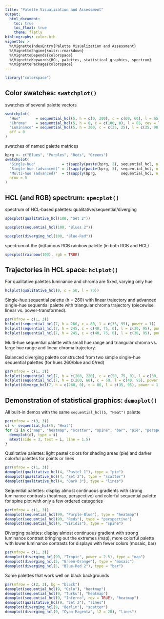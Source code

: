 ```yaml
---
title: "Palette Visualization and Assessment"
output:
  html_document:
    toc: true
    toc_float: true
    theme: flatly
bibliography: color.bib
vignette: >
  %\VignetteIndexEntry{Palette Visualization and Assessment}
  %\VignetteEngine{knitr::rmarkdown}
  %\VignetteDepends{colorspace}
  %\VignetteKeywords{HCL, palettes, statistical graphics, spectrum}
  %\VignettePackage{colorspace}
---
```


```r
library("colorspace")
```

## Color swatches: `swatchplot()`

swatches of several palette vectors

```r
swatchplot(
  "Hue"       = sequential_hcl(5, h = c(0, 300), c = c(60, 60), l = 65),
  "Chroma"    = sequential_hcl(5, h = 0, c = c(100, 0), l = 65, rev = TRUE, power = 1),
  "Luminance" = sequential_hcl(5, h = 260, c = c(25, 25), l = c(25, 90), rev = TRUE, power = 1),
  off = 0
)
```

swatches of named palette matrices

```r
bprg <- c("Blues", "Purples", "Reds", "Greens")
swatchplot(
  "Single-hue"            = t(sapply(paste(bprg, 2), sequential_hcl, n = 7)),
  "Single-hue (advanced)" = t(sapply(paste(bprg, 3), sequential_hcl, n = 7)),
  "Multi-hue (advanced)"  = t(sapply(bprg,           sequential_hcl, n = 7)),
  nrow = 5
)
```

## HCL (and RGB) spectrum: `specplot()`

spectrum of HCL-based palettes: qualitative/sequential/diverging

```r
specplot(qualitative_hcl(100, "Set 2"))
```

```r
specplot(sequential_hcl(100, "Blues 2"))
```

```r
specplot(diverging_hcl(100, "Blue-Red"))
```

spectrum of the (in)famous RGB rainbow palette (in both RGB and HCL)

```r
specplot(rainbow(100), rgb = TRUE)
```


## Trajectories in HCL space: `hclplot()`

For qualitative palettes luminance and chroma are fixed, varying only hue

```r
hclplot(qualitative_hcl(9, c = 50, l = 70))
```

Single-hue sequential palette (h = 260) with linear trajectory and
advanced single-hue sequential palette with triangular chroma trajectory
(piecewise linear vs. power-transformed).

```r
par(mfrow = c(1, 3))
hclplot(sequential_hcl(7, h = 260, c = 80, l = c(35, 95), power = 1))
hclplot(sequential_hcl(7, h = 245, c = c(40, 75, 0), l = c(30, 95), power = 1))
hclplot(sequential_hcl(7, h = 245, c = c(40, 75, 0), l = c(30, 95), power = c(0.8, 1.4)))
```

Multi-hue sequential palette with small hue range and triangular chroma vs.
large hue range and linear chroma trajectory.

Balanced diverging palette constructed from two simple single-hue sequential
palettes (for hues 260/blue and 0/red)

```r
par(mfrow = c(1, 3))
hclplot(sequential_hcl(7, h = c(260, 220), c = c(50, 75, 0), l = c(30, 95), power = 1))
hclplot(sequential_hcl(7, h = c(260, 60), c = 60, l = c(40, 95), power = 1))
hclplot(diverge_hcl(7, h = c(260, 0), c = 80, l = c(35, 95), power = 1))
```


## Demonstration of statistical graphics:  `demoplot()`

All built-in demos with the same `sequential_hcl(5, "Heat")` palette

```r
par(mfrow = c(3, 3))
cl <- sequential_hcl(5, "Heat")
for (i in c("map", "heatmap", "scatter", "spine", "bar", "pie", "perspective", "mosaic", "lines")) {
  demoplot(cl, type = i)
  mtext(side = 3, text = i, line = 1.5)
}
```

Qualitative palettes: light pastel colors for shading areas (pie)
and darker colorful palettes for points or lines

```r
par(mfrow = c(1, 3))
demoplot(qualitative_hcl(4, "Pastel 1"), type = "pie")
demoplot(qualitative_hcl(4, "Set 2"), type = "scatter")
demoplot(qualitative_hcl(4, "Dark 3"), type = "lines")
```

Sequential palettes: display almost continuous gradients with
strong luminance contrasts (heatmap, perspective) and colorful
sequential palette for spine plot with only a few ordered categories

```r
par(mfrow = c(1, 3))
demoplot(sequential_hcl(99, "Purple-Blue"), type = "heatmap")
demoplot(sequential_hcl(99, "Reds"), type = "perspective")
demoplot(sequential_hcl(4, "Viridis"), type = "spine")
```

Diverging palettes: display almost continuous gradient with
strong luminance contrast bringing out the extremes (map),
more colorful palette with lower luminance contrasts for displays
with fewer colors (mosaic, bar)

```r
par(mfrow = c(1, 3))
demoplot(diverging_hcl(99, "Tropic", power = 2.5), type = "map")
demoplot(diverging_hcl(5, "Green-Orange"), type = "mosaic")
demoplot(diverging_hcl(5, "Blue-Red 2"), type = "bar")
```

Some palettes that work well on black backgrounds

```r
par(mfrow = c(2, 3), bg = "black")
demoplot(sequential_hcl(9, "Oslo"), "heatmap")
demoplot(sequential_hcl(9, "Turku"), "heatmap")
demoplot(sequential_hcl(9, "Inferno", rev = TRUE), "heatmap")
demoplot(qualitative_hcl(9, "Set 2"), "lines")
demoplot(diverging_hcl(9, "Berlin"), "scatter")
demoplot(diverging_hcl(9, "Cyan-Magenta", l2 = 20), "lines")
```
